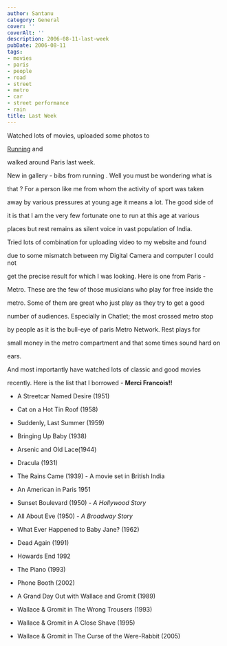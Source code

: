 ```yaml
---
author: Santanu
category: General
cover: ''
coverAlt: ''
description: 2006-08-11-last-week
pubDate: 2006-08-11
tags:
- movies
- paris
- people
- road
- street
- metro
- car
- street performance
- rain
title: Last Week
---
```


Watched lots of movies, uploaded some photos to

[Running](http://www.flickr.com/photos/santm/sets/72157638606195706) and

walked around Paris last week.



  

New in gallery - bibs from running . Well you must be wondering what is

that ? For a person like me from whom the activity of sport was taken

away by various pressures at young age it means a lot. The good side of

it is that I am the very few fortunate one to run at this age at various

places but rest remains as silent voice in vast population of India.



  



Tried lots of combination for uploading video to my website and found

due to some mismatch between my Digital Camera and computer I could not

get the precise result for which I was looking. Here is one from Paris -

Metro. These are the few of those musicians who play for free inside the

metro. Some of them are great who just play as they try to get a good

number of audiences. Especially in Chatlet; the most crossed metro stop

by people as it is the bull-eye of paris Metro Network. Rest plays for

small money in the metro compartment and that some times sound hard on

ears.



And most importantly have watched lots of classic and good movies

recently. Here is the list that I borrowed - **Merci Francois!!**



-   A Streetcar Named Desire (1951)

-   Cat on a Hot Tin Roof (1958)

-   Suddenly, Last Summer (1959)



  



-   Bringing Up Baby (1938)

-   Arsenic and Old Lace(1944)



  



-   Dracula (1931)

-   The Rains Came (1939) - A movie set in British India

-   An American in Paris 1951



  



-   Sunset Boulevard (1950) - *A Hollywood Story*

-   All About Eve (1950) - *A Broadway Story*

-   What Ever Happened to Baby Jane? (1962)

-   Dead Again (1991)

-   Howards End 1992

-   The Piano (1993)

-   Phone Booth (2002)



  



-   A Grand Day Out with Wallace and Gromit (1989)

-   Wallace & Gromit in The Wrong Trousers (1993)

-   Wallace & Gromit in A Close Shave (1995)

-   Wallace & Gromit in The Curse of the Were-Rabbit (2005)